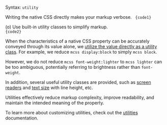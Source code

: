 
Syntax: <code className="token language-mcss"><span className="token mcss"><span className="token Mvalue">utility</span></span></code>

Writing the native CSS directly makes your markup verbose.
<Code lang="html">
    {code1}
</Code>

(o) Use built-in utility classes to simplify markup. <Dropped p1={code1} p2={code2} target="class" />
<Code lang="html">
    {code2}
</Code>

When the characteristics of a native CSS property can be accurately conveyed through its value alone, we [utilize the value directly as a utility class](/guide/syntax#utilities#default-reference). For example, we reduce `mcss display:block` to simply `mcss block`.

However, we do not reduce `mcss font-weight:lighter` to `mcss lighter` can be too ambiguous, potentially referring to brightness rather than `font-weight`.

In addition, several useful utility classes are provided, such as [screen readers](/reference/screen-readers) and [text size](/reference/text-size) with line height, etc.

Utilities effectively reduce markup complexity, improve readability, and maintain the intended meaning of the property.

To learn more about customizing utilities, check out the [utilities](/guide/syntax#utilities) documentation.